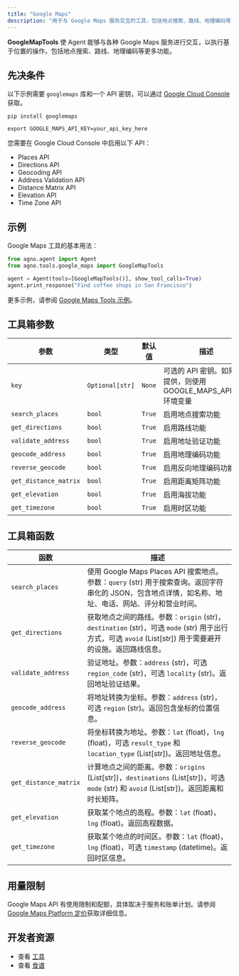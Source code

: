 ```yaml
---
title: "Google Maps"
description: "用于与 Google Maps 服务交互的工具，包括地点搜索、路线、地理编码等更多功能"
---
```


**GoogleMapTools** 使 Agent 能够与各种 Google Maps 服务进行交互，以执行基于位置的操作，包括地点搜索、路线、地理编码等更多功能。

## 先决条件

以下示例需要 `googlemaps` 库和一个 API 密钥，可以通过 [Google Cloud Console](https://console.cloud.google.com/projectselector2/google/maps-apis/credentials) 获取。

```shell
pip install googlemaps
```

```shell
export GOOGLE_MAPS_API_KEY=your_api_key_here
```

您需要在 Google Cloud Console 中启用以下 API：
- Places API
- Directions API
- Geocoding API
- Address Validation API
- Distance Matrix API
- Elevation API
- Time Zone API

## 示例

Google Maps 工具的基本用法：

```python
from agno.agent import Agent
from agno.tools.google_maps import GoogleMapTools

agent = Agent(tools=[GoogleMapTools()], show_tool_calls=True)
agent.print_response("Find coffee shops in San Francisco")
```

更多示例，请参阅 [Google Maps Tools 示例](/examples/concepts/tools/others/google_maps)。

## 工具箱参数

| 参数 | 类型 | 默认值 | 描述 |
|-----------|------|---------|-------------|
| `key` | `Optional[str]` | `None` | 可选的 API 密钥。如果未提供，则使用 GOOGLE_MAPS_API_KEY 环境变量 |
| `search_places` | `bool` | `True` | 启用地点搜索功能 |
| `get_directions` | `bool` | `True` | 启用路线功能 |
| `validate_address` | `bool` | `True` | 启用地址验证功能 |
| `geocode_address` | `bool` | `True` | 启用地理编码功能 |
| `reverse_geocode` | `bool` | `True` | 启用反向地理编码功能 |
| `get_distance_matrix` | `bool` | `True` | 启用距离矩阵功能 |
| `get_elevation` | `bool` | `True` | 启用海拔功能 |
| `get_timezone` | `bool` | `True` | 启用时区功能 |

## 工具箱函数

| 函数 | 描述 |
|----------|-------------|
| `search_places` | 使用 Google Maps Places API 搜索地点。参数：`query` (str) 用于搜索查询。返回字符串化的 JSON，包含地点详情，如名称、地址、电话、网站、评分和营业时间。 |
| `get_directions` | 获取地点之间的路线。参数：`origin` (str)，`destination` (str)，可选 `mode` (str) 用于出行方式，可选 `avoid` (List[str]) 用于需要避开的设施。返回路线信息。 |
| `validate_address` | 验证地址。参数：`address` (str)，可选 `region_code` (str)，可选 `locality` (str)。返回地址验证结果。 |
| `geocode_address` | 将地址转换为坐标。参数：`address` (str)，可选 `region` (str)。返回包含坐标的位置信息。 |
| `reverse_geocode` | 将坐标转换为地址。参数：`lat` (float)，`lng` (float)，可选 `result_type` 和 `location_type` (List[str])。返回地址信息。 |
| `get_distance_matrix` | 计算地点之间的距离。参数：`origins` (List[str])，`destinations` (List[str])，可选 `mode` (str) 和 `avoid` (List[str])。返回距离和时长矩阵。 |
| `get_elevation` | 获取某个地点的高程。参数：`lat` (float)，`lng` (float)。返回高程数据。 |
| `get_timezone` | 获取某个地点的时间区。参数：`lat` (float)，`lng` (float)，可选 `timestamp` (datetime)。返回时区信息。 |

## 用量限制

Google Maps API 有使用限制和配额，具体取决于服务和账单计划。请参阅 [Google Maps Platform 定价](https://cloud.google.com/maps-platform/pricing)获取详细信息。

## 开发者资源

- 查看 [工具](https://github.com/agno-agi/agno/blob/main/libs/agno/agno/tools/google_maps.py)
- 查看 [食谱](https://github.com/agno-agi/agno/blob/main/cookbook/tools/google_maps_tools.py)